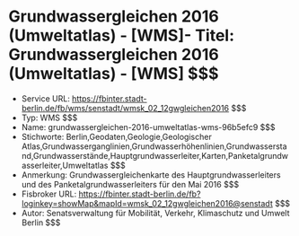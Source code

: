 # Grundwassergleichen 2016 (Umweltatlas) - [WMS]- Titel: Grundwassergleichen 2016 (Umweltatlas) - [WMS] $$$
- Service URL: https://fbinter.stadt-berlin.de/fb/wms/senstadt/wmsk_02_12gwgleichen2016 $$$
- Typ: WMS $$$
- Name: grundwassergleichen-2016-umweltatlas-wms-96b5efc9 $$$
- Stichworte: Berlin,Geodaten,Geologie,Geologischer Atlas,Grundwasserganglinien,Grundwasserhöhenlinien,Grundwasserstand,Grundwasserstände,Hauptgrundwasserleiter,Karten,Panketalgrundwasserleiter,Umweltatlas $$$
- Anmerkung: Grundwassergleichenkarte des Hauptgrundwasserleiters und des Panketalgrundwasserleiters für den Mai 2016 $$$
- Fisbroker URL: https://fbinter.stadt-berlin.de/fb?loginkey=showMap&mapId=wmsk_02_12gwgleichen2016@senstadt $$$
- Autor: Senatsverwaltung für Mobilität, Verkehr, Klimaschutz und Umwelt Berlin $$$
